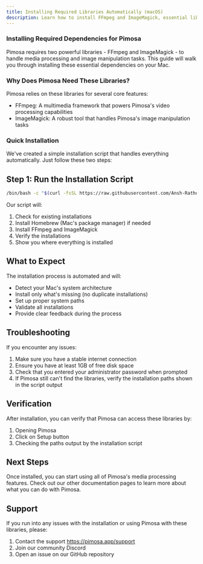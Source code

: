 ```yaml
---
title: Installing Required Libraries Automatically (macOS)
description: Learn how to install FFmpeg and ImageMagick, essential libraries required for Pimosa to handle media processing and image manipulation on macOS.
---
```


### Installing Required Dependencies for Pimosa

Pimosa requires two powerful libraries - FFmpeg and ImageMagick - to handle media processing and image manipulation tasks. This guide will walk you through installing these essential dependencies on your Mac.

### Why Does Pimosa Need These Libraries?

Pimosa relies on these libraries for several core features:

- FFmpeg: A multimedia framework that powers Pimosa's video processing capabilities
- ImageMagick: A robust tool that handles Pimosa's image manipulation tasks

### Quick Installation

We've created a simple installation script that handles everything automatically. Just follow these two steps:

## Step 1: Run the Installation Script

```bash
/bin/bash -c "$(curl -fsSL https://raw.githubusercontent.com/Ansh-Rathod/pimosa-builds/HEAD/install_libs_mac.sh)"
```

Our script will:

1. Check for existing installations
2. Install Homebrew (Mac's package manager) if needed
3. Install FFmpeg and ImageMagick
4. Verify the installations
5. Show you where everything is installed

## What to Expect

The installation process is automated and will:

- Detect your Mac's system architecture
- Install only what's missing (no duplicate installations)
- Set up proper system paths
- Validate all installations
- Provide clear feedback during the process

## Troubleshooting

If you encounter any issues:

1. Make sure you have a stable internet connection
2. Ensure you have at least 1GB of free disk space
3. Check that you entered your administrator password when prompted
4. If Pimosa still can't find the libraries, verify the installation paths shown in the script output

## Verification

After installation, you can verify that Pimosa can access these libraries by:

1. Opening Pimosa
2. Click on Setup button
3. Checking the paths output by the installation script

## Next Steps

Once installed, you can start using all of Pimosa's media processing features. Check out our other documentation pages to learn more about what you can do with Pimosa.

## Support

If you run into any issues with the installation or using Pimosa with these libraries, please:

1. Contact the support https://pimosa.app/support
2. Join our community Discord
3. Open an issue on our GitHub repository
